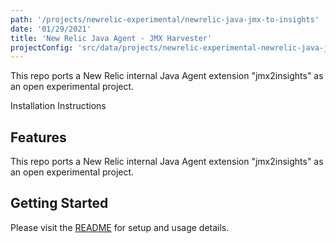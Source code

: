 ```yaml
---
path: '/projects/newrelic-experimental/newrelic-java-jmx-to-insights'
date: '01/29/2021'
title: 'New Relic Java Agent - JMX Harvester'
projectConfig: 'src/data/projects/newrelic-experimental-newrelic-java-jmx-to-insights.json'
---
```


<!-- Imports must occur at the top of the file -->


This repo ports a New Relic internal Java Agent extension "jmx2insights" as an open experimental project.

<Link to="https://github.com/newrelic-experimental/newrelic-java-jmx-to-insights">
  Installation Instructions
</Link>

## Features

This repo ports a New Relic internal Java Agent extension "jmx2insights" as an open experimental project.

## Getting Started

Please visit the [README](https://github.com/newrelic-experimental/newrelic-java-jmx-to-insights#readme) for setup and usage details.
